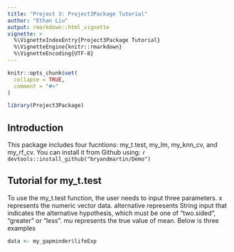 ```yaml
---
title: "Project 3: Project3Package Tutorial"
author: "Ethan Liu"
output: rmarkdown::html_vignette
vignette: >
  %\VignetteIndexEntry{Project3Package Tutorial}
  %\VignetteEngine{knitr::rmarkdown}
  %\VignetteEncoding{UTF-8}
---
```


```r
knitr::opts_chunk$set(
  collapse = TRUE,
  comment = "#>"
)
```

```r
library(Project3Package)
```

## Introduction

This package includes four fucntions: my_t.test, my_lm, my_knn_cv, and my_rf_cv. You can install it from Github using: `r devtools::install_github("bryandmartin/Demo")`

## Tutorial for my_t.test
To use the my_t.test function, the user needs to input three parameters. x represents the numeric vector data. alternative represents String input that indicates the alternative hypothesis, which must be one of "two.sided", "greater" or "less". mu represents the true value of mean. Below is three examples 
```r
data <- my_gapminder$lifeExp

```
